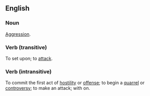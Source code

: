 ==English==
===Noun===
[[Aggression]].

===Verb (transitive)===
To set upon; to [[attack]].

===Verb (intransitive)===
To commit the first act of [[hostility]] or [[offense]]; to begin a [[quarrel]] or [[controversy]]; to make an attack; with on.